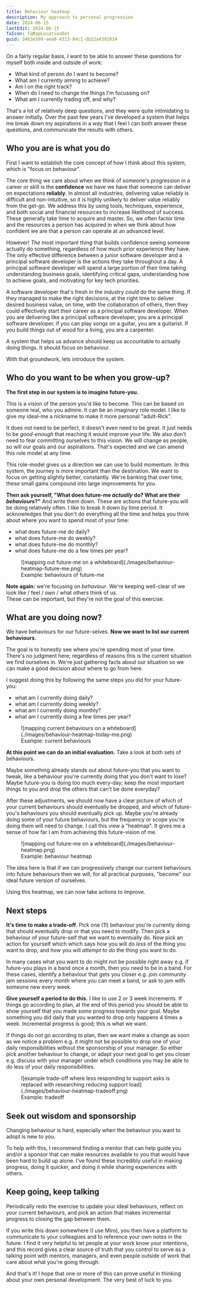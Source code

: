 ```yaml
---
title: Behaviour heatmap
description: My approach to personal progression
date: 2024-06-15
lastEdit: 2024-06-15
faIcon: faMapLocationDot
guid: 3463e599-aea0-4313-84c1-db22a4392834
---
```



On a fairly regular basis, I want to be able to answer these questions for myself both inside and outside of work:

 - What kind of person do I want to become?
 - What am I currently aiming to achieve?
 - Am I on the right track? 
 - When do I need to change the things I'm focussing on?
 - What am I currently trading off, and why?

That's a lot of relatively deep questions, and they were quite intimidating to answer initially. 
Over the past few years I've developed a system that helps me break down my aspirations in 
a way that I feel I can both answer these questions, and communicate the results with others.

## Who you are is what you do

First I want to establish the core concept of how I think about this system, which is "focus on behaviour".

The core thing we care about when we think of someone's progression in a career or skill is 
the **confidence** we have we have that someone can deliver on expectations **reliably**.
In almost all industries, delivering value reliably is difficult and non-intuitive, so it is highly unlikely to deliver value reliably from the get-go.
We address this by using tools, techniques, experience, and both social and financial resources to increase likelihood of success.
These generally take time to acquire and master. 
So, we often factor time and the resources a person has acquired in when we think about how confident we are that a person can operate at an advanced level.

However! _The_ most important thing that builds confidence seeing someone actually do something, regardless of how much prior experience they have. 
The only effective difference between a junior software developer and a principal software developer is the actions they take throughout a day.
A principal software developer will spend a large portion of their time taking understanding business goals, 
identifying critical gaps, understanding how to achieve goals, and motivating for key tech priorities.

A software developer that's fresh in the industry _could_ do the same thing. 
If they managed to make the right decisions, at the right time to deliver desired business value, on time, 
with the collaboration of others, then they could effectively start their career as a principal software developer.
When you are delivering like a principal software developer, you are a principal software developer. 
if you can play songs on a guitar, you are a guitarist. If you build things out of wood for a living, you are a carpenter.

A system that helps us advance should keep us accountable to actually doing things. It should focus on behaviour.

With that groundwork, lets introduce the system.


## Who do you want to be when you grow-up?

**The first step in our system is to imagine future-you.** 

This is a vision of the person you'd like to become. This can be based on someone real, who you admire. It can be an imaginary role model. I like to give my ideal-me a nickname to make it more personal "adult-Rick".

It does not need to be perfect, it doesn't even need to be great. It just needs to be _good-enough_ that reaching it would improve your life. 
We also don't need to fear committing ourselves to this vision. We will change as people, so will our goals and our aspirations. That's expected and we can amend this role model at any time.

This role-model gives us a direction we can use to build momentum.
In this system, the journey is more important than the destination. We want to focus on getting slightly better, constantly. 
We're banking that over time, these small gains compound into large improvements for you.

**Then ask yourself, "What does future-me _actually_ do? What are their _behaviours_?"** And write them down.
These are actions that future-you will be doing relatively often. I like to break it down by time period. 
It acknowledges that you don't do everything all the time and helps you think about where you want to spend most of your time:

 - what does future-me do daily?
 - what does future-me do weekly?
 - what does future-me do monthly?
 - what does future-me do a few times per year?

<figure>
![mapping out future-me on a whiteboard](./images/behaviour-heatmap-future-me.png)
<figcaption>Example: behaviours of future-me</figcaption>
</figure>

<Card> **Note again:** we're focusing on _behaviour_. We're keeping well-clear of we look like / feel / own / what others think of us.  
These can be important, but they're not the goal of this exercise. </Card>

## What are you doing now?

We have behaviours for our future-selves. **Now we want to list our current behaviours.**

The goal is to honestly see where you're spending most of your time. 
There's no judgment here; regardless of reasons this is the current situation we find ourselves in. 
We're just gathering facts about our situation so we can make a good decision about where to go from here.

I suggest doing this by following the same steps you did for your future-you:

 - what am I currently doing daily?
 - what am I currently doing weekly?
 - what am I currently doing monthly?
 - what am I currently doing a few times per year?

<figure>
![mapping current behaviours on a whiteboard](./images/behaviour-heatmap-today-me.png)
<figcaption>Example: current behaviours</figcaption>
</figure>

**At this point we can do an initial evaluation.** Take a look at both sets of behaviours. 

Maybe something already stands out about future-you that you want to tweak, like a behaviour you're currently doing that you don't want to lose? Maybe future-you is doing too much every-day; keep the most important things to you and drop the others that can't be done everyday?

After these adjustments, we should now have a clear picture of which of your current behaviours should eventually be dropped, and which of future-you's behaviours you should eventually pick up.
Maybe you're already doing some of your future behaviours, but the frequency or scope you're doing them will need to change. I call this view a "heatmap". It gives me a sense of how far I am from achieving this future-vision of me.

<figure>
![mapping out future-me on a whiteboard](./images/behaviour-heatmap.png)
<figcaption>Example: behaviour heatmap</figcaption>
</figure>

The idea here is that if we can progressively change our current behaviours into future behaviours then we will, for all practical purposes, "become" our ideal future version of ourselves.

Using this heatmap, we can now take actions to improve.

## Next steps

**It's time to make a trade-off.** Pick one (1!) behaviour you're currently doing that should eventually drop or that you need to modify. 
Then pick a behaviour of your future-self that we want to eventually do. Now pick an action for yourself which which says _how_ you will do *less* of the thing you want to drop, and _how_ you will *attempt to do* the thing you want to do.

In many cases what you want to do might not be possible right away e.g. if future-you plays in a band once a month, then you need to be in a band. 
For these cases, identify a behaviour that gets you closer e.g. join community jam sessions every month where you can meet a band, or ask to jam with someone new every week.

**Give yourself a period to do this.** I like to use 2 or 3 week increments. 
If things go according to plan, at the end of this period you should be able to show yourself that you made _some_ progress towards your goal.
Maybe something you did daily that you wanted to drop only happens 4 times a week. Incremental progress is good; this is what we want.

If things do _not_ go according to plan, then we want make a change as soon as we notice a problem 
e.g. it might not be possible to drop one of your daily responsibilities without the sponsorship of your manager. 
So either pick another behaviour to change, or adapt your next goal to get you closer 
e.g. discuss with your manager under which conditions you may be able to do less of your daily responsibilities.

<figure>
![example trade-off where less responding to support asks is replaced with researching reducing support load](./images/behaviour-heatmap-tradeoff.png)
<figcaption>Example: tradeoff</figcaption>
</figure>

## Seek out wisdom and sponsorship

Changing behaviour is hard, especially when the behaviour you want to adopt is new to you.

To help with this, I recommend finding a mentor that can help guide you and/or a sponsor that can make resources available to you that would have been hard to build up alone.
I've found these incredibly useful in making progress, doing it quicker, and doing it while sharing experiences with others.

## Keep going, keep talking

Periodically redo the exercise to update your ideal behaviours, reflect on your current behaviours, and pick an action that makes incremental progress to closing the gap between them.

If you write this down somewhere (I use Miro), you then have a platform to communicate to your colleagues and to reference your own notes in the future. 
I find it very helpful to let people at your work know your intentions, and this record gives a clear source of truth that you control to serve as a talking point with mentors, managers, and even people outside of work that care about what you're going through.

And that's it! I hope that one or more of this can prove useful in thinking about your own personal development. The very best of luck to you.